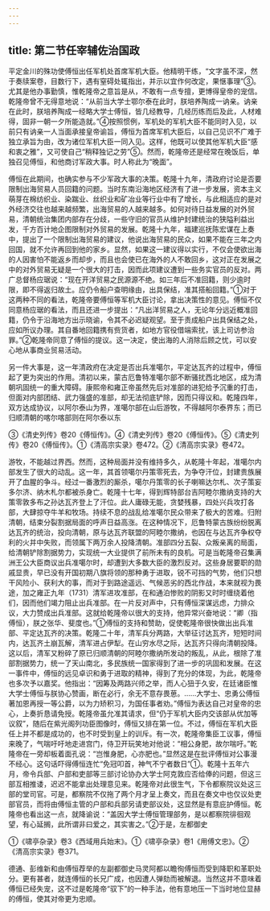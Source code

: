 ```yaml
---
---
---
```

title: 第二节任宰辅佐治国政
---



平定金川的殊功使傅恒出任军机处首席军机大臣。他精明干练，“文字虽不深，然于奏牍案卷，目数行下，遇有窒碍处辄指出，并示以宜作何改定，果惬事理”③。尤其是他办事勤慎，惟乾隆帝之意旨是从，不敢有一点专擅，更博得皇帝的宠信。乾隆帝曾不无得意地说：“从前当大学士鄂尔泰在此时，朕培养陶成一讷亲。讷亲在此时，朕培养陶成一经略大学士傅恒，皆几经教导，几经历练而后及此，人材难得，固非一朝一夕所能造就。”④按照惯例，军机处的军机大臣不能同时入见，以前只有讷亲一人当面承接皇帝谕旨，傅恒为首席军机大臣后，以自己见识不广难于独立承旨为由，改为诸位军机大臣一同入见。这样，他既可以使其他军机大臣“感和衷之雅”，又可使自己“稍释独记之劳”⑤。然而，乾隆帝还是经常在晚饭后，单独召见傅恒，和他商讨军政大事。时人称此为“晚面”。

傅恒在此期间，也确实参与不少军政大事的决策。乾隆十九年，清政府讨论是否要限制出海贸易人员回籍的问题。当时东南沿海地区经济有了进一步发展，资本主义萌芽在棉纺织业、染踹业、丝织业和矿冶业等行业中有了增长，与此相适应的是对外经济交往也越来越频繁，出海贸易的人越来越多。如何对待日益发展的对外贸易，清朝统治集团内部存在分歧，一些守旧的官员从维护封建统治的狭隘利益出发，千方百计地企图限制对外贸易的发展。乾隆十九年，福建巡抚陈宏谋在上奏中，提出了一个限制出海贸易的建议，他说出海贸易的民众，如果不能在三年之内回国，就不允许再回到他的家乡。显然，如果这一建议得以实行，不仅会使欲出海的人因害怕不能返乡而却步，而且也会使已在海外的人不敢回乡，这对正在发展之中的对外贸易无疑是一个很大的打击，因而此项建议遭到一些务实官员的反对。两广总督杨应琚说：“现在开洋贸易之民源源不绝。如三年后不准回籍，则少逾时限，即不得返归故土。应仍令船户查明缘由，出具保结，准其搭船回籍。”①对于这两种不同的看法，乾隆帝要傅恒等军机大臣讨论，拿出决策性的意见。傅恒不仅同意杨应琚的看法，而且还进一步提出：“凡出洋贸易之人，无论年分远近概准回籍，仍令于沿海地方出示晓谕，令其不必迟疑观望。至于责成船户出具保结之处，应如所议办理。其自番地回籍携有赀货者，如地方官役借端索扰，该上司访参治罪。”②乾隆帝同意了傅恒的提议。这一决定，使出海的人消除后顾之忧，可以安心地从事商业贸易活动。

另一件大事是，这一年清政府在决定是否出兵准噶尔，平定达瓦齐的过程中，傅恒起了更为突出的作用。清初以来，蒙古厄鲁特准噶尔部不断骚扰西北地区，成为清朝巩固统一的重大障碍。康熙帝和雍正帝虽然先后对准部的进犯给予沉重的打击，但面对内部团结、武力强盛的准部，却无法彻底铲除，因而只得议和。乾隆四年，双方达成协议，以阿尔泰山为界，准噶尔部在山后游牧，不得越阿尔泰界东；而已归顺清朝的喀尔喀部则在阿尔泰以东

③《清史列传》卷20《傅恒传》。④《清史列传》卷20《傅恒传》。⑤《清史列传》卷20《傅恒传》。①《清高宗实录》卷472。②《清高宗实录》卷472。

游牧，不能越过界西。然而，这种局面并没有维持多久，从乾隆十年起，准噶尔内部发生了很大的动乱。这一年，其首领噶尔丹策零死去，为争夺汗位，封建贵族展开了血腥的争斗。经过一番激烈的厮杀，噶尔丹策零的长子喇嘛达尔札、次子策妄多尔济、纳木札尔都被杀身亡。乾隆十七年，得到辉特部台吉阿睦尔撒纳支持的大策零敦多布之孙达瓦齐登上了汗位。此人庸碌无能，贪婪残暴，四处兴兵攻打各部，大肆掠夺牛羊和牧场。持续不息的战乱给准噶尔民众带来了极大的苦难。归附清朝，结束分裂割据局面的呼声日益高涨。在这种情况下，厄鲁特蒙古族纷纷脱离达瓦齐的统治，投向清朝，原与达瓦齐联盟的阿睦尔撒纳，也因在与达瓦齐争权夺利的火并中失败，而领属下两万余人投降清朝。准部四分五裂、众叛亲离的局面，给清朝铲除割据势力，实现统一大业提供了前所未有的良机。可是当乾隆帝召集满洲王公大臣商议出兵准噶尔时，却遭到大多数大臣的激烈反对。这些身居要职的勋戚显贵，早已没有开国初期八旗将领的那种勇于进取，锐不可挡的气势，他们只想干风险小、获利大的事，而对于到路途遥远、气候恶劣的西北作战，本来就视为畏途，加之雍正九年（1731）清军进攻准部，在和通泊惨败的阴影又时时缠绕着他们，因而他们竭力阻止出兵准部。在一片反对声中，只有傅恒深谋远虑，力排众议，大力赞成出兵准部。这就给乾隆帝以很大的支持，他异常兴奋地说：“卿（指傅恒），朕之张华、斐度也。”①傅恒的支持和赞助，促使乾隆帝很快做出出兵准部、平定达瓦齐的决策。乾隆二十年，清军兵分两路，大举征讨达瓦齐，短短时间内，达瓦齐土崩瓦解，清军进占伊犁。在山穷水尽之际，达瓦齐只得向清朝投降。这以后，清军又粉碎了原已归顺清朝的阿睦尔撒纳所发动的叛乱，从此，根除了准部割据势力，统一了天山南北，多民族统一国家得到了进一步的巩固和发展。在这一事件中，傅恒的远见卓识和勇于进取的精神，得到了充分的体现，为此，乾隆帝也多次予以嘉奖。他指出：“因筹及两路兴师之举，而人心狃于久安，在廷诸臣惟大学士傅恒与朕协心赞画，断在必行，余无不意存畏葸。……大学士、忠勇公傅恒著加恩再授一等公爵，以为力矫积习，为国任事者劝。”傅恒为表达自己对皇帝的忠心，上奏折恳请免授。乾隆帝虽允准其请求，但“仍于军机大臣内交该部从优加等议叙”，随后在紫光阁列功臣图像时，傅恒又排在第一位。不过，傅恒在军机大臣任上并不都是成功的，也不时受到皇上的训斥。有一次，乾隆帝集臣工议事，傅恒来晚了，气喘吁吁地走进宫门，侍卫开玩笑地对他说：“相公身肥，故尔喘吁。”乾隆帝在一旁却板着面孔说：“岂惟身肥，心亦肥也。”显然这是在批评傅恒对公事漫不经心。这句话吓得傅恒连忙“免冠叩首，神气不宁者数日”①。乾隆十五年六月，帝令兵部、户部和吏部等三部讨论协办大学士阿克敦应否给俸的问题，但这三部互相推诿，迟迟不能拿出处理意见来。乾隆帝对此很生气，下令都察院议处这三部的堂司官。可是，都察院不仅拖了两个月才呈上奏文，而且在奏文中也仅议处吏部官员，而将由傅恒主管的户部和兵部另请吏部议处，这显然是有意庇护傅恒。乾隆帝也看出这一点，就降谕说：“盖因大学士傅恒管理部务，是以都察院徘徊观望，有心延搁，此所谓非曰爱之，其实害之。”②于是，左都御史

①《啸亭杂录》卷3《西域用兵始末》。①《啸亭杂录》卷1《用傅文忠》。②《清高宗实录》卷371。

德通、彭维新和由傅恒荐举的左副都御史马灵阿都以瞻徇傅恒而受到降职和革职处分。更有甚者，就连傅恒的长兄广成，也因遭人弹劾而被解退。当然这并不意味着傅恒已经失宠，这不过是乾隆帝“驭下”的一种手法，他有意地压一下当时地位显赫的傅恒，使其对帝更为忠顺。